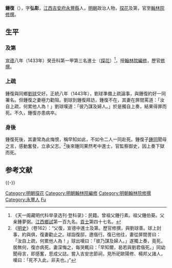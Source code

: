 {{明清人物信息框
| 姓名 = 鍾復
| 原名 =
| 圖片名稱= 
| 圖片大小 = 220px
| 圖片說明 = 
| 最高職務 = 翰林院修撰
| 國家 = 大明
| 爵位 =
| 籍貫 = [[江西|江西]][[永豐縣|永豐縣]]
| 族裔 = 漢族
| 旗籍 = 
| 字號 = 字弘彰
| 諡號 = 
| 出生日期 = 建文二年（1400年）
| 出生地點 = [[江西|江西]][[永豐縣|永豐縣]]
| 逝世日期 = 正統八年（1443年）
| 逝世地點 = [[江西|江西]][[永豐縣|永豐縣]]
| 墓葬 =
| 配偶 =
| 親屬 =（子）[[鍾同|鍾同]]
| 出身 = 
*宣德八年癸丑科第三名進士及第
| 經歷 = 
| 著作 =
}}

'''鍾復'''（{{bd|1400年||1443年||Zhong鐘}}），字'''弘彰'''，[[江西|江西]][[吉安府|吉安府]][[永豐縣|永豐縣]]人，[[明朝|明朝]]政治人物，[[探花|探花]]及第，官至[[翰林院|翰林院]][[修撰|修撰]]。

==生平==
===及第===
[[宣德|宣德]]八年（1433年）癸丑科第一甲第三名進士（[[探花|探花]]）<ref>《天一阁藏明代科举录选刊·登科录》：民籍。曾祖父鍾行素。祖父鍾伯葵。父亲鍾夢弼。[[江西|江西]][[鄉試|鄉試]]第一百九名。[[貢士|貢士]]第四十七名。</ref>，授[[翰林院|翰林院]][[編修|編修]]，歷官[[修撰|修撰]]。

===上疏===
鍾復與同鄉[[劉球|劉球]]交好。正統八年（1443年），劉球準備上疏論事，與鍾復約好一同署名。但鍾復之妻極力勸阻。劉球到鍾復拜訪，鍾復不在，其妻在屏間罵道：「汝自上疏，何累他人為！」劉球嘆道：「彼乃謀及婦人。」於是獨自上奏，結果得罪而死。不久，鍾復亦患病卒。

===身後===
鍾復死後，其妻常為此悔恨，稱早知如此，不如令二人一同赴死。鍾復子[[鍾同|鍾同]]聞母之言，感動奮發，立承父志。<ref>《[[明史|明史]]》（卷162）：“父復，宣德中進士及第。歷官修撰，與劉球善。球上封事，約與俱，復妻勸止之。球詣復邸，邀偕行。復已他往，妻從屏間詈曰：「汝自上疏，何累他人為！」球出嘆曰：「彼乃謀及婦人。」遂獨上奏，竟死。居無何，復亦病死。妻深悔之，每哭輒曰：「早知爾，曷若與劉君偕死。」同幼聞母言，即感奮，思成父誌。嘗入吉安忠節祠，見所祀歐陽修、楊邦乂諸人，嘆曰：「死不入此，非夫也。」”</ref>後來鍾同果然考中進士，官監察御史，因上奏下獄而死。

==参考文献==
{{wikisource|明史/卷162}}
{{Reflist}}

{{-}}
{{宣德八年癸丑科殿試金榜}}

{{DEFAULTSORT:Zhong鍾}}
[[Category:明朝探花|Category:明朝探花]]
[[Category:明朝翰林院編修|Category:明朝翰林院編修]]
[[Category:明朝翰林院修撰|Category:明朝翰林院修撰]]
[[Category:永豐人|Category:永豐人]]
[[Category:鍾姓|Fu]]